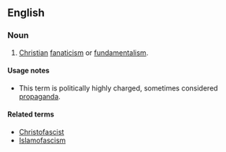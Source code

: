 ==English==
{{wikipedia}}

===Noun===
{{en-noun|-}}

# {{label|en|pejorative}} [[Christian]] [[fanaticism]] or [[fundamentalism]].

====Usage notes====
* This term is politically highly charged, sometimes considered [[propaganda]].

====Related terms====
* [[Christofascist]]
* [[Islamofascism]]